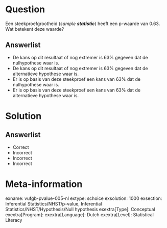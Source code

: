 Question
========
  
Een steekproefgrootheid (*sample **statistic***) heeft een p-waarde van 0.63. Wat betekent deze waarde?

  
Answerlist
----------
*  De kans op dit resultaat of nog extremer is 63% gegeven dat de nulhypothese waar is.
* De kans op dit resultaat of nog extremer is 63% gegeven dat de alternatieve hypothese waar is.
* Er is op basis van deze steekproef een kans van 63% dat de nulhypothese waar is.
* Er is op basis van deze steekproef een kans van 63% dat de alternatieve hypothese waar is.


Solution
========

Answerlist
----------
* Correct
* Incorrect
* Incorrect
* Incorrect

Meta-information
================
exname: vufgb-pvalue-005-nl
extype: schoice
exsolution: 1000
exsection: Inferential Statistics/NHST/p-value, Inferential Statistics/NHST/Hypothesis/Null hypothesis
exextra[Type]: Conceptual
exextra[Program]: 
exextra[Language]: Dutch
exextra[Level]: Statistical Literacy
